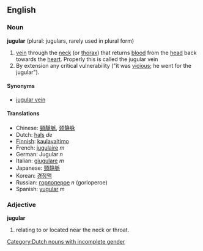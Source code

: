 ==English==
===Noun===
'''jugular''' (plural: jugulars, rarely used in plural form)

# [[vein]] through the [[neck]] (or [[thorax]]) that returns [[blood]] from the [[head]] back towards the [[heart]].  Properly this is called the jugular vein
# By extension any critical vulnerability ("it was [[vicious]]; he went for the jugular").

====Synonyms====
*[[jugular vein]]

====Translations====
*Chinese: [[頸靜脈]], [[颈静脉]]
*Dutch: [[hals]] ''de'' [[Category:Dutch nouns with incomplete gender]]
*[[Finnish]]: [[kaulavaltimo]]
*French: [[jugulaire]] ''m''
*German: Jugular ''n''
*Italian: [[giugulare]] ''m''
*Japanese: [[頸静脈]]
*Korean: [[경정맥]]
*Russian: [[горлоперое]] ''n'' (gorloperoe)
*Spanish: [[yugular]] ''m''

===Adjective===
'''jugular'''

# relating to or located near the neck or throat.